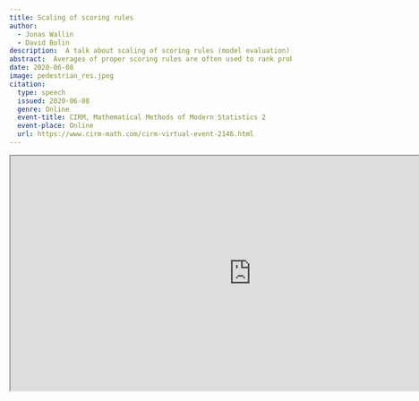 ```yaml
---
title: Scaling of scoring rules
author:
  - Jonas Wallin
  - David Bolin
description:  A talk about scaling of scoring rules (model evaluation)
abstract:  Averages of proper scoring rules are often used to rank probabilistic forecasts. In many cases, the individual observations and their predictive distributions in these averages have variable scale (variance). I will show that some of the most popular proper scoring rules, such as the continuous ranked probability score (CRPS), up-weight observations with large uncertainty which can lead to unintuitive rankings. We have developed a new scoring rule, scaled CRPS (SCRPS), this new proper scoring rule is locally scale invariant and therefore works in the case of varying uncertainty. I will demostrate this how this affects model selection through parameter estimation in spatial statitics.
date: 2020-06-08
image: pedestrian_res.jpeg
citation:
  type: speech
  issued: 2020-06-08
  genre: Online
  event-title: CIRM, Mathematical Methods of Modern Statistics 2
  event-place: Online
  url: https://www.cirm-math.com/cirm-virtual-event-2146.html
---
```


```{=html}
<iframe width="860" height="420"
src=" https://www.youtube.com/embed/2Cc4bTor4nw">
```

